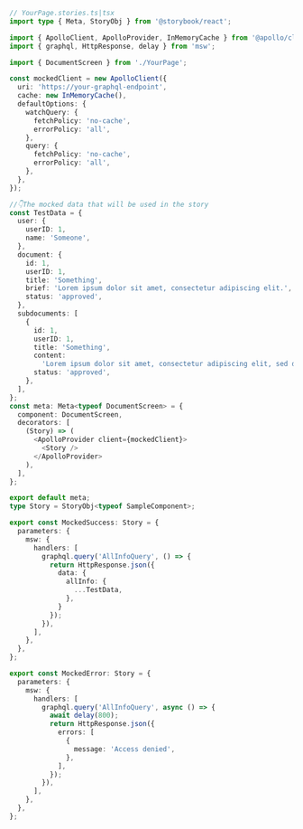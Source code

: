 ```ts
// YourPage.stories.ts|tsx
import type { Meta, StoryObj } from '@storybook/react';

import { ApolloClient, ApolloProvider, InMemoryCache } from '@apollo/client';
import { graphql, HttpResponse, delay } from 'msw';

import { DocumentScreen } from './YourPage';

const mockedClient = new ApolloClient({
  uri: 'https://your-graphql-endpoint',
  cache: new InMemoryCache(),
  defaultOptions: {
    watchQuery: {
      fetchPolicy: 'no-cache',
      errorPolicy: 'all',
    },
    query: {
      fetchPolicy: 'no-cache',
      errorPolicy: 'all',
    },
  },
});

//👇The mocked data that will be used in the story
const TestData = {
  user: {
    userID: 1,
    name: 'Someone',
  },
  document: {
    id: 1,
    userID: 1,
    title: 'Something',
    brief: 'Lorem ipsum dolor sit amet, consectetur adipiscing elit.',
    status: 'approved',
  },
  subdocuments: [
    {
      id: 1,
      userID: 1,
      title: 'Something',
      content:
        'Lorem ipsum dolor sit amet, consectetur adipiscing elit, sed do eiusmod tempor incididunt ut labore et dolore magna aliqua.',
      status: 'approved',
    },
  ],
};
const meta: Meta<typeof DocumentScreen> = {
  component: DocumentScreen,
  decorators: [
    (Story) => (
      <ApolloProvider client={mockedClient}>
        <Story />
      </ApolloProvider>
    ),
  ],
};

export default meta;
type Story = StoryObj<typeof SampleComponent>;

export const MockedSuccess: Story = {
  parameters: {
    msw: {
      handlers: [
        graphql.query('AllInfoQuery', () => {
          return HttpResponse.json({
            data: {
              allInfo: {
                ...TestData,
              },
            }
          });
        }),
      ],
    },
  },
};

export const MockedError: Story = {
  parameters: {
    msw: {
      handlers: [
        graphql.query('AllInfoQuery', async () => {
          await delay(800);
          return HttpResponse.json({
            errors: [
              {
                message: 'Access denied',
              },
            ],
          });
        }),
      ],
    },
  },
};
```
